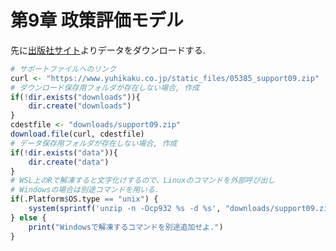 # 第9章 政策評価モデル {-#ch9}
先に[出版社サイト](https://www.yuhikaku.co.jp/books/detail/9784641053854)よりデータをダウンロードする.
```r
# サポートファイルへのリンク
curl <- "https://www.yuhikaku.co.jp/static_files/05385_support09.zip"
# ダウンロード保存用フォルダが存在しない場合, 作成
if(!dir.exists("downloads")){
    dir.create("downloads")
}
cdestfile <- "downloads/support09.zip"
download.file(curl, cdestfile)
# データ保存用フォルダが存在しない場合, 作成
if(!dir.exists("data")){
    dir.create("data")
}
# WSL上のRで解凍すると文字化けするので、Linuxのコマンドを外部呼び出し
# Windowsの場合は別途コマンドを用いる.
if(.Platform$OS.type == "unix") {
    system(sprintf('unzip -n -Ocp932 %s -d %s', "downloads/support09.zip", "./data"))
} else {
    print("Windowsで解凍するコマンドを別途追加せよ.")
}
```

<!-- ## 練習問題 9-1 [確認] {-}

## 練習問題 9-2 [確認] {-}

## 練習問題 9-3 [発展] {-}

## 練習問題 9-4 [発展] {-}

## 練習問題 9-5 [実証] {-} -->
